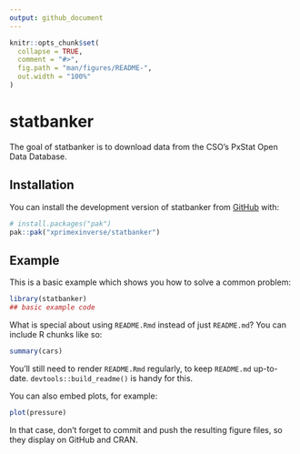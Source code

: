 ```yaml
---
output: github_document
---
```


<!-- README.md is generated from README.Rmd. Please edit that file -->

```r
knitr::opts_chunk$set(
  collapse = TRUE,
  comment = "#>",
  fig.path = "man/figures/README-",
  out.width = "100%"
)
```

# statbanker

<!-- badges: start -->
<!-- badges: end -->

The goal of statbanker is to download data from the CSO's PxStat Open Data Database.

## Installation

You can install the development version of statbanker from [GitHub](https://github.com/) with:

``` r
# install.packages("pak")
pak::pak("xprimexinverse/statbanker")
```

## Example

This is a basic example which shows you how to solve a common problem:

```r
library(statbanker)
## basic example code
```

What is special about using `README.Rmd` instead of just `README.md`? You can include R chunks like so:

```r
summary(cars)
```

You'll still need to render `README.Rmd` regularly, to keep `README.md` up-to-date. `devtools::build_readme()` is handy for this.

You can also embed plots, for example:

```r
plot(pressure)
```

In that case, don't forget to commit and push the resulting figure files, so they display on GitHub and CRAN.
